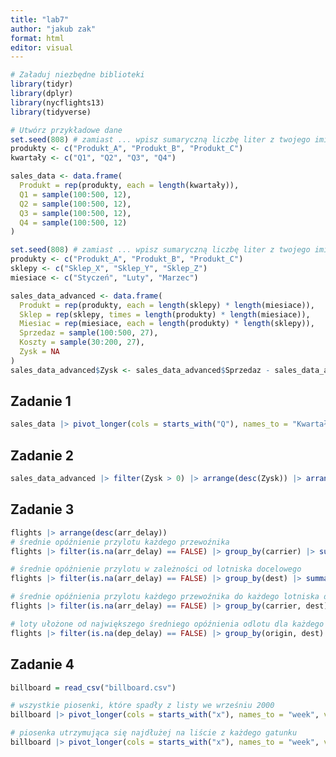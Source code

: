 ```yaml
---
title: "lab7"
author: "jakub zak"
format: html
editor: visual
---
```


```r
# Załaduj niezbędne biblioteki
library(tidyr)
library(dplyr)
library(nycflights13)
library(tidyverse)

# Utwórz przykładowe dane
set.seed(808) # zamiast ... wpisz sumaryczną liczbę liter z twojego imienia i nazwiska pomnżone przez 101
produkty <- c("Produkt_A", "Produkt_B", "Produkt_C")
kwartały <- c("Q1", "Q2", "Q3", "Q4")

sales_data <- data.frame(
  Produkt = rep(produkty, each = length(kwartały)),
  Q1 = sample(100:500, 12),
  Q2 = sample(100:500, 12),
  Q3 = sample(100:500, 12),
  Q4 = sample(100:500, 12)
)

set.seed(808) # zamiast ... wpisz sumaryczną liczbę liter z twojego imienia i nazwiska pomnżone przez 101
produkty <- c("Produkt_A", "Produkt_B", "Produkt_C")
sklepy <- c("Sklep_X", "Sklep_Y", "Sklep_Z")
miesiace <- c("Styczeń", "Luty", "Marzec")

sales_data_advanced <- data.frame(
  Produkt = rep(produkty, each = length(sklepy) * length(miesiace)),
  Sklep = rep(sklepy, times = length(produkty) * length(miesiace)),
  Miesiac = rep(miesiace, each = length(produkty) * length(sklepy)),
  Sprzedaz = sample(100:500, 27),
  Koszty = sample(30:200, 27),
  Zysk = NA
)
sales_data_advanced$Zysk <- sales_data_advanced$Sprzedaz - sales_data_advanced$Koszty
```

## Zadanie 1

```r
sales_data |> pivot_longer(cols = starts_with("Q"), names_to = "Kwartał", values_to = "Sprzedaż") |> group_by(Produkt, Kwartał) |> summarize(Sprzedaż = sum(Sprzedaż),.groups = 'drop') |> pivot_wider(names_from = Kwartał, values_from = Sprzedaż)
```

## Zadanie 2

```r
sales_data_advanced |> filter(Zysk > 0) |> arrange(desc(Zysk)) |> arrange(Produkt) |> mutate(Marza_Procentowa = (Sprzedaz - Koszty) / Sprzedaz * 100) |> group_by(Sklep, Produkt, Miesiac) |> summarize(Srednia_Sprzedaz = mean(Sprzedaz), Srednie_Koszty = mean(Koszty), Sredni_Zysk = mean(Zysk), .groups = "drop") |> mutate(Koszty_na_Sprzedaz = Srednie_Koszty / Srednia_Sprzedaz * 100) |> group_by(Produkt) |> top_n(1 , wt = Koszty_na_Sprzedaz)
```

## Zadanie 3

```r
flights |> arrange(desc(arr_delay))
# średnie opóźnienie przylotu każdego przewoźnika
flights |> filter(is.na(arr_delay) == FALSE) |> group_by(carrier) |> summarize(Delay = mean(arr_delay)) |> arrange(desc(Delay))

# średnie opóźnienie przylotu w zależności od lotniska docelowego
flights |> filter(is.na(arr_delay) == FALSE) |> group_by(dest) |> summarize(Delay = mean(arr_delay)) |> arrange(desc(Delay))

# średnie opóźnienia przylotu każdego przewoźnika do każdego lotniska docelowego
flights |> filter(is.na(arr_delay) == FALSE) |> group_by(carrier, dest) |> summarize(Delay = mean(arr_delay), .groups = "drop") |> arrange(desc(Delay))

# loty ułożone od największego średniego opóźnienia odlotu dla każdego lotniska wylotowego
flights |> filter(is.na(dep_delay) == FALSE) |> group_by(origin, dest) |> summarize(Delay = mean(dep_delay), .groups = "drop") |> arrange(desc(Delay)) |> arrange(origin)
```

## Zadanie 4

```r
billboard = read_csv("billboard.csv")

# wszystkie piosenki, które spadły z listy we wrześniu 2000
billboard |> pivot_longer(cols = starts_with("x"), names_to = "week", values_to = "position") |> filter(is.na(position) == FALSE) |> group_by(artist.inverted, track, date.entered) |> summarize(number_of_weeks = n()) |> mutate(drop_date = date.entered + 7 * number_of_weeks)|> mutate(drop_year = format(as.Date(drop_date, format="%d/%m/%Y"),"%Y")) |> mutate(drop_month = format(as.Date(drop_date, format="%d/%m/%Y"),"%m")) |> filter(drop_year == "2000" & drop_month == "09")

# piosenka utrzymująca się najdłużej na liście z każdego gatunku
billboard |> pivot_longer(cols = starts_with("x"), names_to = "week", values_to = "position") |> filter(is.na(position) == FALSE) |> group_by(artist.inverted, track, genre) |> summarize(number_of_weeks = n()) |> group_by(genre) |> slice_max(order_by = number_of_weeks) |> arrange(desc(number_of_weeks))
```

